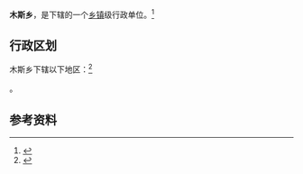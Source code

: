 {{中国乡级行政区|65/40/28/209/000}}

'''木斯乡'''，是{{PRC admin/fullname|65/40/28/209/000|3}}下辖的一个[[乡镇|乡镇]]级行政单位。<ref>{{PRC admin/ref sgc|{{PRC admin/parent|65/40/28/209/000}}}}</ref>

== 行政区划 ==

木斯乡下辖以下地区：<ref>{{PRC admin/ref sgc|65/40/28/209/000}}</ref>

{{PRC admin/children|65/40/28/209/000}}。

== 参考资料 ==

{{reflist}}

{{行政区划小作品}}
{{PRC admin/navcat|65/40/28/209/000}}
